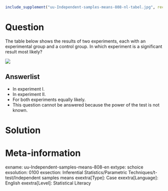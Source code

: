 ```r
include_supplement("uu-Independent-samples-means-808-nl-tabel.jpg", recursive = TRUE)
```

Question
========
  
The table below shows the results of two experiments, each with an experimental group and a control group. In which experiment is a significant result most likely?

![](uu-Independent-samples-means-808-nl-tabel.jpg)
  
Answerlist
----------
* In experiment I.
* In experiment II.  
* For both experiments equally likely.
* This question cannot be answered because the power of the test is not known.


Solution
========

Meta-information
================
exname: uu-Independent-samples-means-808-en
extype: schoice
exsolution: 0100
exsection: Inferential Statistics/Parametric Techniques/t-test/Independent samples means
exextra[Type]: Case
exextra[Language]: English
exextra[Level]: Statistical Literacy
